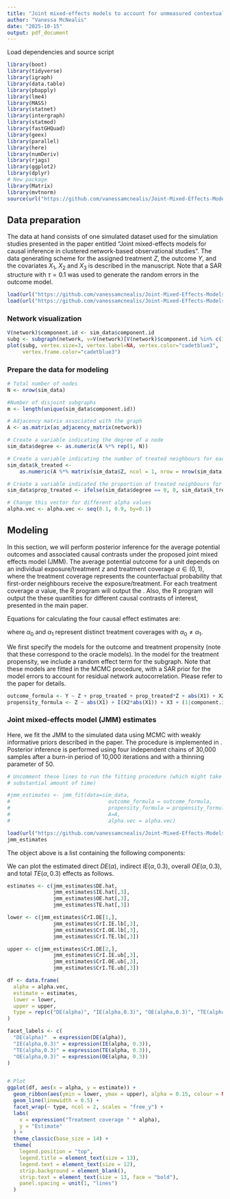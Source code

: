 ```yaml
---
title: "Joint mixed-effects models to account for unmeasured contextual confounding"
author: "Vanessa McNealis"
date: "2025-10-15"
output: pdf_document
---
```


Load dependencies and source script

```r
library(boot)
library(tidyverse)
library(igraph)
library(data.table)
library(pbapply)
library(lme4)
library(MASS)
library(statnet)
library(intergraph)
library(statmod)
library(fastGHQuad)
library(geex)
library(parallel)
library(here)
library(numDeriv)
library(rjags)
library(ggplot2)
library(dplyr)
# New package
library(Matrix)
library(mvtnorm)
source(url("https://github.com/vanessamcnealis/Joint-Mixed-Effects-Models-Network-Interference/blob/main/Functions.R?raw=TRUE"))
```

## Data preparation

The data at hand \texttt{dat} consists of one simulated dataset used for the simulation
studies presented in the paper entitled "Joint mixed-effects models for causal inference in clustered network-based observational studies". The data generating scheme for the assigned treatment $Z$, the outcome $Y$, and the covariates $X_1$, $X_2$ and $X_3$ is described in the
manuscript. Note that a SAR structure with $\tau=0.1$ was used to generate the random errors in the outcome model. 

```r
load(url("https://github.com/vanessamcnealis/Joint-Mixed-Effects-Models-Network-Interference/blob/main/sim_data.RData?raw=TRUE"))
load(url("https://github.com/vanessamcnealis/Joint-Mixed-Effects-Models-Network-Interference/blob/main/network.RData?raw=TRUE"))
```

### Network visualization

```r

V(network)$component.id <- sim_data$component.id
subg <- subgraph(network, v=V(network)[V(network)$component.id %in% c(1, 4, 5, 10, 15, 25)])
plot(subg, vertex.size=3, vertex.label=NA, vertex.color="cadetblue3", 
     vertex.frame.color="cadetblue3")
```

### Prepare the data for modeling

```r
# Total number of nodes
N <- nrow(sim_data)

#Number of disjoint subgraphs
m <- length(unique(sim_data$component.id))

# Adjacency matrix associated with the graph
A <- as.matrix(as_adjacency_matrix(network))

# Create a variable indicating the degree of a node
sim_data$degree <- as.numeric(A %*% rep(1, N))

# Create a variable indicating the number of treated neighbours for each node
sim_data$k_treated <- 
    as.numeric(A %*% matrix(sim_data$Z, ncol = 1, nrow = nrow(sim_data)))

# Create a variable indicated the proportion of treated neighbours for each node
sim_data$prop_treated <- ifelse(sim_data$degree == 0, 0, sim_data$k_treated/sim_data$degree)

# Change this vector for different alpha values
alpha.vec <- alpha.vec <- seq(0.1, 0.9, by=0.1)

```

## Modeling

In this section, we will perform posterior inference for the 
average potential outcomes and associated causal contrasts under
the proposed joint mixed effects model (JMM). The average potential 
outcome for a unit depends on an individual exposure/treatment $z$ and 
treatment coverage $\alpha \in (0,1)$, where the treatment coverage represents the 
counterfactual probability that first-order neighbours receive the 
exposure/treatment. For each treatment coverage $\alpha$ value, the R program will output the \textbf{posterior means, posterior variances, and 95\% credible intervals for average potential
outcomes $\mu_{0\alpha}, \mu_{1\alpha}, \mu_{\alpha}$}. Also, the R program will output the these quantities for different causal contrasts of interest, presented in the main paper. 

Equations for calculating the four causal effect estimates are:
\begin{itemize}
\item $\hat{DE}(\alpha) =  \hat{\mu}_{1\alpha} - \hat{\mu}_{0\alpha}$
\item $\hat{IE}(\alpha_0, \alpha_1) =  \hat{\mu}_{0\alpha_1} - \hat{\mu}_{0\alpha_0}$
\item $\hat{TE}(\alpha_0, \alpha_1) =  \hat{\mu}_{1\alpha_1} - \hat{\mu}_{0\alpha_0}$
\item $\hat{OE}(\alpha_0, \alpha_1) =  \hat{\mu}_{\alpha_1} - \hat{\mu}_{\alpha_0},$
\end{itemize}
where $\alpha_0$ and $\alpha_1$ represent distinct treatment coverages with 
$\alpha_0 \neq \alpha_1$. 

We first specify the models for the outcome and treatment propensity (note that
these correspond to the oracle models). In the model for the treatment propensity,
we include a random effect term for the subgraph. Note that these models are fitted \textbf{jointly} in the MCMC procedure, with a SAR prior for the model errors to account for residual network autocorrelation. Please refer to the paper for details.

```r

outcome_formula <- Y ~ Z + prop_treated + prop_treated*Z + abs(X1) + X2 + abs(X1)*X2 + (1|component.id)
propensity_formula <- Z ~ abs(X1) + I(X2*abs(X1)) + X3 + (1|component.id)

```


### Joint mixed-effects model (JMM) estimates

Here, we fit the JMM to the simulated data using MCMC with weakly informative
priors described in the paper. The procedure is implemented in \texttt{rjags}. Posterior inference is performed using four independent chains of 30,000 samples after a burn-in period of 10,000 iterations and with a thinning parameter of 50. 


```r

# Uncomment these lines to run the fitting procedure (which might take a 
# substantial amount of time)

#jmm_estimates <- jmm_fit(data=sim_data,
#                                outcome_formula = outcome_formula,
#                                propensity_formula = propensity_formula, 
#                                A=A,
#                                alpha.vec = alpha.vec)

load(url("https://github.com/vanessamcnealis/Joint-Mixed-Effects-Models-Network-Interference/blob/main/jmm_estimates.RData?raw=TRUE"))
jmm_estimates

```

The object above is a list containing the following components:

\begin{itemize}
\item \texttt{mu.0.hat} is the vector of posterior means for $\mu_{0\alpha}$ for 
values of $\alpha$ contained in \texttt{alpha.vec};
\item \texttt{mu.1.hat} is the vector of posterior means for $\mu_{1\alpha}$;
\item \texttt{mu.hat} is the vector of posterior means for $\mu_{\alpha} = \alpha \mu_{1\alpha} + (1-\alpha) \mu_{0\alpha}$;
\item \texttt{DE.hat} is the vector of posterior means for $DE({\alpha})$;
\item \texttt{IE.hat}, \texttt{OE.hat}, and \texttt{TE.hat} are the matrices
of posterior means for $IE({\alpha_0}, \alpha_1)$, $OE({\alpha_0}, \alpha_1)$,
and $TE({\alpha_0}, \alpha_1)$, respectively;
\item \texttt{var.mu.0} is the vector of posterior variances for $\mu_{0\alpha}$ for values of $\alpha$ contained in \texttt{alpha.vec};
\item \texttt{var.mu.1} is the vector of posterior variances for $\mu_{1\alpha}$;
\item \texttt{var.mu} is the vector of posterior variances for $\mu_{\alpha}$;
\item \texttt{var.DE} is the vector of posterior variances for $DE({\alpha})$;
\item \texttt{var.IE}, \texttt{var.OE}, and \texttt{var.TE} are the matrices
of posterior variances for $IE({\alpha_0}, \alpha_1)$, $OE({\alpha_0}, \alpha_1)$,
and $TE({\alpha_0}, \alpha_1)$, respectively;
\item \texttt{CrI.mu.0} is a matrix containing 95\% credible intervals for $\mu_{0\alpha}$, with the first row containing the lower bounds and the second row containing the upper bounds, for values of $\alpha$ contained in \texttt{alpha.vec};
\item \texttt{CrI.mu.1} is a matrix containing 95\% credible intervals for $\mu_{1\alpha}$;
\item \texttt{CrI.mu} is a matrix containing 95\% credible intervals for $\mu_{\alpha}$;
\item \texttt{CrI.DE} is a matrix containing 95\% credible intervals for $DE({\alpha})$;
\item \texttt{CrI.IE.lb}, \texttt{CrI.OE.lb}, and \texttt{CrI.TE.lb} are the matrices
containing the lower bounds of 95\% credible intervals for $IE({\alpha_0}, \alpha_1)$, $OE({\alpha_0}, \alpha_1)$,
and $TE({\alpha_0}, \alpha_1)$, respectively;
\item \texttt{CrI.IE.ub}, \texttt{CrI.OE.ub}, and \texttt{CrI.TE.ub} are the matrices
containing the upper bounds of 95\% credible intervals for $IE({\alpha_0}, \alpha_1)$, $OE({\alpha_0}, \alpha_1)$,
and $TE({\alpha_0}, \alpha_1)$, respectively.
\end{itemize}


We can plot the estimated direct $DE(\alpha)$, indirect $IE(\alpha, 0.3)$, overall $OE(\alpha, 0.3)$, and total $TE(\alpha,0.3)$ effects as follows.

```r

estimates <- c(jmm_estimates$DE.hat,
               jmm_estimates$IE.hat[,3],
               jmm_estimates$OE.hat[,3],
               jmm_estimates$TE.hat[,3])

lower <- c(jmm_estimates$CrI.DE[1,],
               jmm_estimates$CrI.IE.lb[,3],
               jmm_estimates$CrI.OE.lb[,3],
               jmm_estimates$CrI.TE.lb[,3])

upper <- c(jmm_estimates$CrI.DE[2,],
               jmm_estimates$CrI.IE.ub[,3],
               jmm_estimates$CrI.OE.ub[,3],
               jmm_estimates$CrI.TE.ub[,3])

df <- data.frame(
  alpha = alpha.vec,
  estimate = estimates,    
  lower = lower,           
  upper = upper,           
  type = rep(c("DE(alpha)", "IE(alpha,0.3)", "OE(alpha,0.3)", "TE(alpha,0.3)"), each = length(alpha.vec))
)

facet_labels <- c(
  "DE(alpha)"  = expression(DE(alpha)),
  "IE(alpha,0.3)" = expression(IE(alpha, 0.3)),
  "TE(alpha,0.3)" = expression(TE(alpha, 0.3)),
  "OE(alpha,0.3)" = expression(OE(alpha, 0.3))
)


# Plot
ggplot(df, aes(x = alpha, y = estimate)) +
  geom_ribbon(aes(ymin = lower, ymax = upper), alpha = 0.15, colour = NA) +
  geom_line(linewidth = 0.5) +
  facet_wrap(~ type, ncol = 2, scales = "free_y") +
  labs(
    x = expression("Treatment coverage " * alpha),
    y = "Estimate"
  ) +
  theme_classic(base_size = 14) +
  theme(
    legend.position = "top",
    legend.title = element_text(size = 13),
    legend.text = element_text(size = 12),
    strip.background = element_blank(),
    strip.text = element_text(size = 13, face = "bold"),
    panel.spacing = unit(1, "lines")
  )

```



